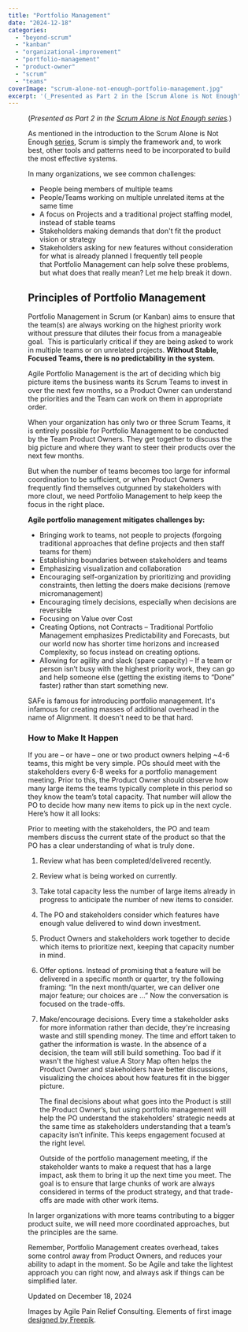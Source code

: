 ```yaml
---
title: "Portfolio Management"
date: "2024-12-18"
categories: 
  - "beyond-scrum"
  - "kanban"
  - "organizational-improvement"
  - "portfolio-management"
  - "product-owner"
  - "scrum"
  - "teams"
coverImage: "scrum-alone-not-enough-portfolio-management.jpg"
excerpt: '(_Presented as Part 2 in the [Scrum Alone is Not Enough'
---
```




<Figure
  src={ScrumAloneNotEnoughPortfolioManagement}
  alt="Beyond Scrum: Scrum Alone Is Not Enough - portfolio management"
  caption="Beyond Scrum: Scrum Alone Is Not Enough - portfolio management"
/>


(_Presented as Part 2 in the [Scrum Alone is Not Enough series](/blog/scrum-alone-is-not-enough)._)

As mentioned in the introduction to the Scrum Alone is Not Enough [series](/blog/scrum-alone-is-not-enough), Scrum is simply the framework and, to work best, other tools and patterns need to be incorporated to build the most effective systems.

In many organizations, we see common challenges:

- People being members of multiple teams
- People/Teams working on multiple unrelated items at the same time
- A focus on Projects and a traditional project staffing model, instead of stable teams
- Stakeholders making demands that don't fit the product vision or strategy
- Stakeholders asking for new features without consideration for what is already planned I frequently tell people that Portfolio Management can help solve these problems, but what does that really mean? Let me help break it down.

## Principles of Portfolio Management

Portfolio Management in Scrum (or Kanban) aims to ensure that the team(s) are always working on the highest priority work without pressure that dilutes their focus from a manageable goal.  This is particularly critical if they are being asked to work in multiple teams or on unrelated projects. **Without Stable, Focused Teams, there is no predictability in the system.** 

Agile Portfolio Management is the art of deciding which big picture items the business wants its Scrum Teams to invest in over the next few months, so a Product Owner can understand the priorities and the Team can work on them in appropriate order.

When your organization has only two or three Scrum Teams, it is entirely possible for Portfolio Management to be conducted by the Team Product Owners. They get together to discuss the big picture and where they want to steer their products over the next few months.

But when the number of teams becomes too large for informal coordination to be sufficient, or when Product Owners frequently find themselves outgunned by stakeholders with more clout, we need Portfolio Management to help keep the focus in the right place.

**Agile portfolio management mitigates challenges by:** 

- Bringing work to teams, not people to projects (forgoing traditional approaches that define projects and then staff teams for them)
- Establishing boundaries between stakeholders and teams
- Emphasizing visualization and collaboration
- Encouraging self-organization by prioritizing and providing constraints, then letting the doers make decisions (remove micromanagement)
- Encouraging timely decisions, especially when decisions are reversible
- Focusing on Value over Cost
- Creating Options, not Contracts – Traditional Portfolio Management emphasizes Predictability and Forecasts, but our world now has shorter time horizons and increased Complexity, so focus instead on creating options.
- Allowing for agility and slack (spare capacity) – If a team or person isn’t busy with the highest priority work, they can go and help someone else (getting the existing items to “Done” faster) rather than start something new.

SAFe is famous for introducing portfolio management. It's infamous for creating masses of additional overhead in the name of Alignment. It doesn't need to be that hard.

### How to Make It Happen

If you are – or have – one or two product owners helping ~4-6 teams, this might be very simple. POs should meet with the stakeholders every 6-8 weeks for a portfolio management meeting. Prior to this, the Product Owner should observe how many large items the teams typically complete in this period so they know the team’s total capacity. That number will allow the PO to decide how many new items to pick up in the next cycle. Here’s how it all looks:

Prior to meeting with the stakeholders, the PO and team members discuss the current state of the product so that the PO has a clear understanding of what is truly done.

1. Review what has been completed/delivered recently.
2. Review what is being worked on currently.
3. Take total capacity less the number of large items already in progress to anticipate the number of new items to consider.
4. The PO and stakeholders consider which features have enough value delivered to wind down investment.
5. Product Owners and stakeholders work together to decide which items to prioritize next, keeping that capacity number in mind.
6. Offer options. Instead of promising that a feature will be delivered in a specific month or quarter, try the following framing: “In the next month/quarter, we can deliver one major feature; our choices are …” Now the conversation is focused on the trade-offs.
7. Make/encourage decisions. Every time a stakeholder asks for more information rather than decide, they're increasing waste and still spending money. The time and effort taken to gather the information is waste. In the absence of a decision, the team will still build something. Too bad if it wasn't the highest value.A Story Map often helps the Product Owner and stakeholders have better discussions, visualizing the choices about how features fit in the bigger picture.
    
    The final decisions about what goes into the Product is still the Product Owner’s, but using portfolio management will help the PO understand the stakeholders' strategic needs at the same time as stakeholders understanding that a team’s capacity isn’t infinite. This keeps engagement focused at the right level.
    
    Outside of the portfolio management meeting, if the stakeholder wants to make a request that has a large impact, ask them to bring it up the next time you meet. The goal is to ensure that large chunks of work are always considered in terms of the product strategy, and that trade-offs are made with other work items.

In larger organizations with more teams contributing to a bigger product suite, we will need more coordinated approaches, but the principles are the same.

Remember, Portfolio Management creates overhead, takes some control away from Product Owners, and reduces your ability to adapt in the moment. So be Agile and take the lightest approach you can right now, and always ask if things can be simplified later.

Updated on December 18, 2024

Images by Agile Pain Relief Consulting. Elements of first image [designed by Freepik](external:https://www.freepik.com/premium-vector/shopping-infographic-with-gears_714785.htm).
